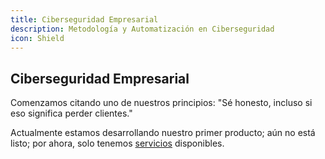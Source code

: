 ```yaml
---
title: Ciberseguridad Empresarial
description: Metodología y Automatización en Ciberseguridad
icon: Shield
---
```


## Ciberseguridad Empresarial

Comenzamos citando uno de nuestros principios: "Sé honesto, incluso si eso significa perder clientes."

Actualmente estamos desarrollando nuestro primer producto; aún no está listo; por ahora, solo tenemos [servicios](./services.mdx) disponibles.
